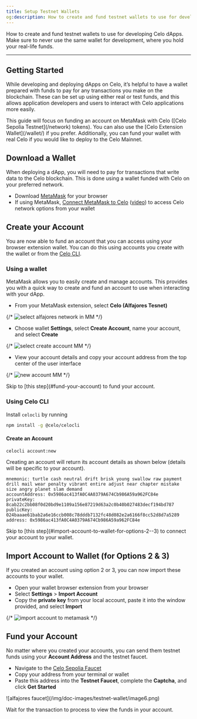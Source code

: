 ```yaml
---
title: Setup Testnet Wallets
og:description: How to create and fund testnet wallets to use for developing Celo dApps.
---
```


How to create and fund testnet wallets to use for developing Celo dApps. Make sure to never use the same wallet for development, where you hold your real-life funds.

---

## Getting Started

While developing and deploying dApps on Celo, it’s helpful to have a wallet prepared with funds to pay for any transactions you make on the blockchain. These can be set up using either real or test funds, and this allows application developers and users to interact with Celo applications more easily.

<Tip>
This guide will focus on funding an account on MetaMask with Celo ([Celo Sepolia Testnet](/network) tokens). You can also use the [Celo Extension Wallet](/wallet/) if you prefer. Additionally, you can fund your wallet with real Celo if you would like to deploy to the Celo Mainnet.
</Tip>

## Download a Wallet

When deploying a dApp, you will need to pay for transactions that write data to the Celo blockchain. This is done using a wallet funded with Celo on your preferred network.

- Download [MetaMask](https://metamask.io/) for your browser
- If using MetaMask, [Connect MetaMask to Celo](/wallet/metamask/use) ([video](https://www.youtube.com/watch?v=JLHeCb01fzs)) to access Celo network options from your wallet

## Create your Account

You are now able to fund an account that you can access using your browser extension wallet. You can do this using accounts you create with the wallet or from the [Celo CLI](/cli/).

### Using a wallet

MetaMask allows you to easily create and manage accounts. This provides you with a quick way to create and fund an account to use when interacting with your dApp.

- From your MetaMask extension, select **Celo (Alfajores Tesnet)**

{/* ![select alfajores network in MM](/img/doc-images/testnet-wallet/image1.png) */}

- Choose wallet **Settings**, select **Create Account**, name your account, and select **Create**

{/* ![select create account MM](/img/doc-images/testnet-wallet/image2.png) */}

- View your account details and copy your account address from the top center of the user interface

{/* ![new account MM](/img/doc-images/testnet-wallet/image3.png) */}

<Tip>
Skip to [this step](#fund-your-account) to fund your account.
</Tip>


### Using Celo CLI

Install `celocli` by running

```bash
npm install -g @celo/celocli
```

#### Create an Account

```bash
celocli account:new
```

Creating an account will return its account details as shown below (details will be specific to your account).

```shell
mnemonic: turtle cash neutral drift brisk young swallow raw payment drill mail wear penalty vibrant entire adjust near chapter mistake size angry planet slam demand
accountAddress: 0x5986ac413fA0C4A0379A674Cb986A59a962FC84e
privateKey: 8cab22c2bb08f0d20bd9e1109a156e87219d63a2c0b40b027483decf194bd787
publicKey: 024baaae61bab2a6e16ccb008c78dddb7132fc48d082e2a6166f8cc52d8d7a5289
address: 0x5986ac413fA0C4A0379A674Cb986A59a962FC84e
```

<Tip>
Skip to [this step](#import-account-to-wallet-for-options-2--3) to connect your account to your wallet.
</Tip>

## Import Account to Wallet (for Options 2 & 3)

If you created an account using option 2 or 3, you can now import these accounts to your wallet.

- Open your wallet browser extension from your browser
- Select **Settings** > **Import Account**
- Copy the **private key** from your local account, paste it into the window provided, and select **Import**

{/* ![import account to metamask](/img/doc-images/testnet-wallet/image5.png) */}

## Fund your Account

No matter where you created your accounts, you can send them testnet funds using your **Account Address** and the testnet faucet.

- Navigate to the [Celo Sepolia Faucet](https://faucet.celo.org/celo-sepolia)
- Copy your address from your terminal or wallet
- Paste this address into the **Testnet Faucet**, complete the **Captcha**, and click **Get Started**

<Frame>
![alfajores faucet](/img/doc-images/testnet-wallet/image6.png)
</Frame>

Wait for the transaction to process to view the funds in your account.
